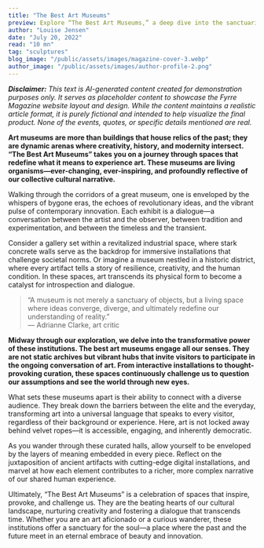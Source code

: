 ```yaml
---
title: "The Best Art Museums"
preview: Explore “The Best Art Museums,” a deep dive into the sanctuaries of creativity that transcend traditional boundaries. This article unravels the magic behind art spaces that ignite conversations, challenge perceptions, and foster an intimate connection between the viewer and the artwork. Discover how these museums serve not only as repositories of history and innovation but also as vibrant forums for cultural dialogue.
author: "Louise Jensen"
date: "July 20, 2022"
read: "10 mn"
tag: "sculptures"
blog_image: "/public/assets/images/magazine-cover-3.webp"
author_image: "/public/assets/images/author-profile-2.png"
---
```


_**Disclaimer:** This text is AI-generated content created for demonstration purposes only. It serves as placeholder content to showcase the Fyrre Magazine website layout and design. While the content maintains a realistic article format, it is purely fictional and intended to help visualize the final product. None of the events, quotes, or specific details mentioned are real._

**Art museums are more than buildings that house relics of the past; they are dynamic arenas where creativity, history, and modernity intersect. “The Best Art Museums” takes you on a journey through spaces that redefine what it means to experience art. These museums are living organisms—ever-changing, ever-inspiring, and profoundly reflective of our collective cultural narrative.**

Walking through the corridors of a great museum, one is enveloped by the whispers of bygone eras, the echoes of revolutionary ideas, and the vibrant pulse of contemporary innovation. Each exhibit is a dialogue—a conversation between the artist and the observer, between tradition and experimentation, and between the timeless and the transient.

Consider a gallery set within a revitalized industrial space, where stark concrete walls serve as the backdrop for immersive installations that challenge societal norms. Or imagine a museum nestled in a historic district, where every artifact tells a story of resilience, creativity, and the human condition. In these spaces, art transcends its physical form to become a catalyst for introspection and dialogue.

> “A museum is not merely a sanctuary of objects, but a living space where ideas converge, diverge, and ultimately redefine our understanding of reality.”  
> — Adrianne Clarke, art critic

**Midway through our exploration, we delve into the transformative power of these institutions. The best art museums engage all our senses. They are not static archives but vibrant hubs that invite visitors to participate in the ongoing conversation of art. From interactive installations to thought-provoking curation, these spaces continuously challenge us to question our assumptions and see the world through new eyes.**

What sets these museums apart is their ability to connect with a diverse audience. They break down the barriers between the elite and the everyday, transforming art into a universal language that speaks to every visitor, regardless of their background or experience. Here, art is not locked away behind velvet ropes—it is accessible, engaging, and inherently democratic.

As you wander through these curated halls, allow yourself to be enveloped by the layers of meaning embedded in every piece. Reflect on the juxtaposition of ancient artifacts with cutting-edge digital installations, and marvel at how each element contributes to a richer, more complex narrative of our shared human experience.

Ultimately, “The Best Art Museums” is a celebration of spaces that inspire, provoke, and challenge us. They are the beating hearts of our cultural landscape, nurturing creativity and fostering a dialogue that transcends time. Whether you are an art aficionado or a curious wanderer, these institutions offer a sanctuary for the soul—a place where the past and the future meet in an eternal embrace of beauty and innovation.

